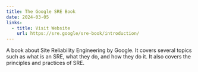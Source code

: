 ```yaml
---
title: The Google SRE Book
date: 2024-03-05
links:
  - title: Visit Website
    url: https://sre.google/sre-book/introduction/
---
```


A book about Site Reliability Engineering by Google. It covers several topics such as what is an
SRE, what they do, and how they do it. It also covers the principles and practices of SRE.
